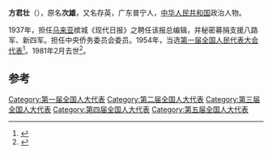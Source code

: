 '''方君壮'''（{{bd|1905年||1981年|2月}}），原名'''次雄'''，又名存英，广东普宁人，[[中华人民共和国|中华人民共和国]]政治人物。

1937年，担任[[马来亚|马来亚]]槟城《现代日报》之聘任该报总编辑，并秘密募捐支援八路军、新四军。担任中央侨务委员会委员。1954年，当选[[第一届全国人民代表大会代表名单|第一届全国人民代表大会代表]]<ref>{{cite book|author=全国人民代表大会常务委员会办公厅|title=中华人民共和国第一届全国人民代表大会代表名单|year=1955年|publisher=全国人民代表大会常务委员会办公厅|url=http://book.ucdrs.superlib.net/views/specific/2929/bookDetail.jsp?dxNumber=000005772167&d=546843D0AE2464CD1C95896344A85614&fenlei=04070402|access-date=2015-01-28|archive-date=2019-01-24|archive-url=https://web.archive.org/web/20190124105450/http://book.ucdrs.superlib.net/views/specific/2929/bookDetail.jsp?dxNumber=000005772167&d=546843D0AE2464CD1C95896344A85614&fenlei=04070402|dead-url=no}}</ref>。1981年2月去世<ref>{{cite news|title=侨界老革命方君壮|url=http://www.chinaqw.com/node2/node116/node1165/node1175/userobject6ai67361.html|accessdate=2015-01-28|newspaper=中国侨网|archive-date=2016-03-06|archive-url=https://web.archive.org/web/20160306044020/http://www.chinaqw.com/node2/node116/node1165/node1175/userobject6ai67361.html|dead-url=no}}</ref>。

==参考==
{{reflist}}
{{中国政治人物小作品}}

[[Category:第一届全国人大代表|Category:第一届全国人大代表]]
[[Category:第二届全国人大代表|Category:第二届全国人大代表]]
[[Category:第三届全国人大代表|Category:第三届全国人大代表]]
[[Category:第四届全国人大代表|Category:第四届全国人大代表]]
[[Category:第五届全国人大代表|Category:第五届全国人大代表]]